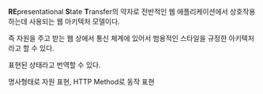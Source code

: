 **RE**presentational **S**tate **T**ransfer의 약자로 전반적인 웹 애플리케이션에서
상호작용하는데 사용되는 웹 아키텍처 모델이다.

즉 자원을 주고 받는 웹 상에서 통신 체계에 있어서 범용적인 스타일을 규정한 아키텍처라고 할 수 있다.

표현된 상태라고 번역할 수 있다.

명사형태로 자원 표현, HTTP Method로 동작 표현
